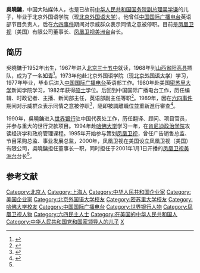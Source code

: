 '''吳曉鏞'''{{BD|1952年}}，中国大陆媒体人，也是已故前[[中华人民共和国国务院副总理|中华人民共和国国务院副总理]][[吴学谦|吴学谦]]的儿子，毕业于北京外国语学院（现[[北京外国语大学|北京外国语大学]]）。他曾任[[中国国际广播电台|中国国际广播电台]]英语部节目负责人，后在[[六四事件|六四事件]]期间对示威群众表示同情之意被停职。目前是[[凤凰卫视|凤凰卫视]]（美国）有限公司董事长、[[凤凰卫视美洲台|凤凰卫视美洲台]]台长。

==简历==
吳曉鏞于1952年出生，1967年进入[[北京三十五中|北京三十五中]]就读，1968年到[[山西省|山西省]][[阳高县|阳高县]]插队，成为了一名[[知青|知青]]<ref>{{cite web |url=http://www.zhygr.com/shownews.asp?id=2089 |title=知青吴晓镛简历 |date=2010-06-10 |accessdate=2015年6月5日 }}{{Dead link|date=2018年7月 |bot=InternetArchiveBot |fix-attempted=no }}</ref>。1973年他赴北京外国语学院（现[[北京外国语大学|北京外国语大学]]）学习，1977年毕业，毕业后进入[[中国国际广播电台|中国国际广播电台]]英语部工作。1980年赴美国[[密苏里大学|密苏里大学]]新闻学院学习，1982年获得[[硕士|硕士]]学位。后回到中国国际广播电台工作，历任编辑、时政记者、主播、新闻部主任，英语部副主任等职<ref name="简介">{{cite web|url=http://phtv.ifeng.com/us/detail_2010_06/30/1694948_0.shtml|title=凤凰卫视美洲台台长吴晓镛简介|publisher=凤凰网|date=2010年6月30日|accessdate=2015年6月5日|archive-date=2016年3月4日|archive-url=https://web.archive.org/web/20160304203052/http://phtv.ifeng.com/us/detail_2010_06/30/1694948_0.shtml|dead-url=no}}</ref>。1989年，因在[[六四事件|六四事件]]期间对示威群众表示同情之意被停职<ref>{{Cite web |url= http://www.freerepublic.com/focus/f-news/1147233/posts |title= "Please remember June the Third, 1989." |author= dfwgator |date= 2004年6月4日 |publisher= {{Link-en|Free Republic|Free Republic}} |language= en |accessdate= 2013年12月28日 |quote=  |archive-date= 2014年1月7日 |archive-url= https://web.archive.org/web/20140107065744/http://www.freerepublic.com/focus/f-news/1147233/posts |dead-url= no }}</ref>，隨即被調離職位並重新進行審查<ref>{{Cite web |url= http://peacehall.com/news/gb/china/2003/06/200306040601.shtml |title= 【六四纪实】 实地采访：北京人眼中的六四 |author= 任逸夫 |date= 2003年6月4日 |publisher= [[博訊|博訊]] |language= zh-hans |accessdate= 2013年12月28日 |quote=  |archive-date= 2014年1月7日 |archive-url= https://web.archive.org/web/20140107060252/http://peacehall.com/news/gb/china/2003/06/200306040601.shtml |dead-url= no }}</ref>。

1990年，吳曉鏞进入[[世界银行|世界银行]]驻中国代表处工作，历任翻译、顾问、项目官员，并参与重大的世行贷款项目。1994年赴[[哈佛大学|哈佛大学]]学习一年，在[[肯尼迪政治学院|肯尼迪政治学院]]攻读经济学和政府管理课程。1995年开始参与策划[[凤凰卫视|凤凰卫视]]，曾任广告销售总监、节目采购总监、事业发展总监，2000年，凤凰卫视在美国设立凤凰卫视（美国）有限公司，吳曉鏞担任董事长一职，同时担任于2001年1月1日开播的[[凤凰卫视美洲台|凤凰卫视美洲台]]台长<ref name="简介"/>。

==参考文献==
{{reflist}}
{{凤凰卫视控股有限公司}}
{{六四事件}}
{{DEFAULTSORT:W}} 
[[Category:北京人|Category:北京人]]
[[Category:上海人|Category:上海人]]
[[Category:中华人民共和国企业家|Category:中华人民共和国企业家]]
[[Category:美国企业家|Category:美国企业家]]
[[Category:北京外国语大学校友|Category:北京外国语大学校友]]
[[Category:密苏里大学校友|Category:密苏里大学校友]]
[[Category:哈佛大学校友|Category:哈佛大学校友]]
[[Category:中国国际广播电台|Category:中国国际广播电台]]
[[Category:世界银行人物|Category:世界银行人物]]
[[Category:凤凰卫视人物|Category:凤凰卫视人物]]
[[Category:六四民主人士|Category:六四民主人士]]
[[Category:在美国的中华人民共和国人|Category:在美国的中华人民共和国人]]
[[Category:中华人民共和国党和国家领导人的儿子|Category:中华人民共和国党和国家领导人的儿子]]
[[Category:吴姓|X]]